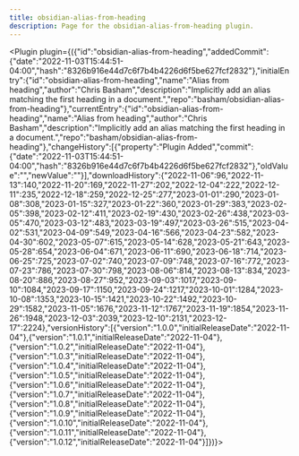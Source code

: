 ---
title: obsidian-alias-from-heading
description: Page for the obsidian-alias-from-heading plugin.
---


<Plugin plugin={({"id":"obsidian-alias-from-heading","addedCommit":{"date":"2022-11-03T15:44:51-04:00","hash":"8326b916e44d7c6f7b4b4226d6f5be627fcf2832"},"initialEntry":{"id":"obsidian-alias-from-heading","name":"Alias from heading","author":"Chris Basham","description":"Implicitly add an alias matching the first heading in a document.","repo":"basham/obsidian-alias-from-heading"},"currentEntry":{"id":"obsidian-alias-from-heading","name":"Alias from heading","author":"Chris Basham","description":"Implicitly add an alias matching the first heading in a document.","repo":"basham/obsidian-alias-from-heading"},"changeHistory":[{"property":"Plugin Added","commit":{"date":"2022-11-03T15:44:51-04:00","hash":"8326b916e44d7c6f7b4b4226d6f5be627fcf2832"},"oldValue":"","newValue":""}],"downloadHistory":{"2022-11-06":96,"2022-11-13":140,"2022-11-20":169,"2022-11-27":202,"2022-12-04":222,"2022-12-11":235,"2022-12-18":259,"2022-12-25":277,"2023-01-01":290,"2023-01-08":308,"2023-01-15":327,"2023-01-22":360,"2023-01-29":383,"2023-02-05":398,"2023-02-12":411,"2023-02-19":430,"2023-02-26":438,"2023-03-05":470,"2023-03-12":483,"2023-03-19":497,"2023-03-26":515,"2023-04-02":531,"2023-04-09":549,"2023-04-16":566,"2023-04-23":582,"2023-04-30":602,"2023-05-07":615,"2023-05-14":628,"2023-05-21":643,"2023-05-28":654,"2023-06-04":671,"2023-06-11":690,"2023-06-18":714,"2023-06-25":725,"2023-07-02":740,"2023-07-09":748,"2023-07-16":772,"2023-07-23":786,"2023-07-30":798,"2023-08-06":814,"2023-08-13":834,"2023-08-20":886,"2023-08-27":952,"2023-09-03":1017,"2023-09-10":1084,"2023-09-17":1150,"2023-09-24":1217,"2023-10-01":1284,"2023-10-08":1353,"2023-10-15":1421,"2023-10-22":1492,"2023-10-29":1582,"2023-11-05":1676,"2023-11-12":1767,"2023-11-19":1854,"2023-11-26":1948,"2023-12-03":2039,"2023-12-10":2131,"2023-12-17":2224},"versionHistory":[{"version":"1.0.0","initialReleaseDate":"2022-11-04"},{"version":"1.0.1","initialReleaseDate":"2022-11-04"},{"version":"1.0.2","initialReleaseDate":"2022-11-04"},{"version":"1.0.3","initialReleaseDate":"2022-11-04"},{"version":"1.0.4","initialReleaseDate":"2022-11-04"},{"version":"1.0.5","initialReleaseDate":"2022-11-04"},{"version":"1.0.6","initialReleaseDate":"2022-11-04"},{"version":"1.0.7","initialReleaseDate":"2022-11-04"},{"version":"1.0.8","initialReleaseDate":"2022-11-04"},{"version":"1.0.9","initialReleaseDate":"2022-11-04"},{"version":"1.0.10","initialReleaseDate":"2022-11-04"},{"version":"1.0.11","initialReleaseDate":"2022-11-04"},{"version":"1.0.12","initialReleaseDate":"2022-11-04"}]})}></Plugin>